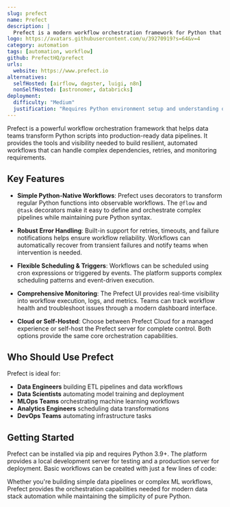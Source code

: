 ```yaml
---
slug: prefect
name: Prefect
description: |
  Prefect is a modern workflow orchestration framework for Python that enables data teams to build, schedule and monitor resilient data pipelines with features like retries, caching, and event-based automation.
logo: https://avatars.githubusercontent.com/u/39270919?s=64&v=4
category: automation
tags: [automation, workflow]
github: PrefectHQ/prefect
urls:
  website: https://www.prefect.io
alternatives:
  selfHosted: [airflow, dagster, luigi, n8n]
  nonSelfHosted: [astronomer, databricks]
deployment:
  difficulty: "Medium"
  justification: "Requires Python environment setup and understanding of workflow concepts. Docker deployment available but configuration needed for production use."
---
```


Prefect is a powerful workflow orchestration framework that helps data teams transform Python scripts into production-ready data pipelines. It provides the tools and visibility needed to build resilient, automated workflows that can handle complex dependencies, retries, and monitoring requirements.

## Key Features

- **Simple Python-Native Workflows**: Prefect uses decorators to transform regular Python functions into observable workflows. The `@flow` and `@task` decorators make it easy to define and orchestrate complex pipelines while maintaining pure Python syntax.

- **Robust Error Handling**: Built-in support for retries, timeouts, and failure notifications helps ensure workflow reliability. Workflows can automatically recover from transient failures and notify teams when intervention is needed.

- **Flexible Scheduling & Triggers**: Workflows can be scheduled using cron expressions or triggered by events. The platform supports complex scheduling patterns and event-driven execution.

- **Comprehensive Monitoring**: The Prefect UI provides real-time visibility into workflow execution, logs, and metrics. Teams can track workflow health and troubleshoot issues through a modern dashboard interface.

- **Cloud or Self-Hosted**: Choose between Prefect Cloud for a managed experience or self-host the Prefect server for complete control. Both options provide the same core orchestration capabilities.

## Who Should Use Prefect

Prefect is ideal for:

- **Data Engineers** building ETL pipelines and data workflows
- **Data Scientists** automating model training and deployment
- **MLOps Teams** orchestrating machine learning workflows
- **Analytics Engineers** scheduling data transformations
- **DevOps Teams** automating infrastructure tasks

## Getting Started

Prefect can be installed via pip and requires Python 3.9+. The platform provides a local development server for testing and a production server for deployment. Basic workflows can be created with just a few lines of code:

Whether you're building simple data pipelines or complex ML workflows, Prefect provides the orchestration capabilities needed for modern data stack automation while maintaining the simplicity of pure Python.
